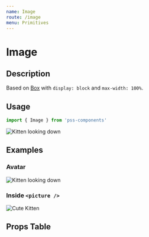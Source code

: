```yaml
---
name: Image
route: /image
menu: Primitives
---
```



# Image

## Description

Based on [Box](/box) with `display: block` and `max-width: 100%`.


## Usage

```js
import { Image } from 'pss-components'
```

<Playground>
  <Image 
    src='http://placekitten.com/500'
    alt='Kitten looking down'
    maxWidth={1 / 2}
  />
</Playground>


## Examples

### Avatar

<Playground>
  <Image 
    src='http://placekitten.com/64'
    alt='Kitten looking down'
    mx='auto'
    height={64}
    width={64}
    borderRadius={64}
  />
</Playground>

### Inside `<picture />`

<Playground>
  <picture>
    <source 
      srcSet="http://placekitten.com/1024/768" 
      media="(min-width: 1024px)" 
    />
    <Image 
      src='http://placekitten.com/500/375' 
      alt='Cute Kitten' 
      maxWidth={1 / 2} 
      mx='auto' 
    />
  </picture>
</Playground>



## Props Table

<PropsTable of={Image} />
